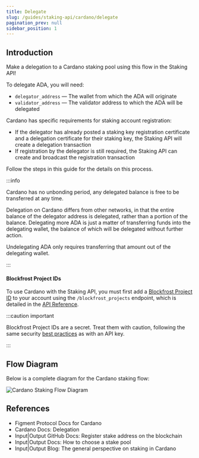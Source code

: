 ```yaml
---
title: Delegate
slug: /guides/staking-api/cardano/delegate
pagination_prev: null
sidebar_position: 1
---
```



## Introduction

Make a delegation to a Cardano staking pool using this flow in the Staking API!

To delegate ADA, you will need:

- `delegator_address` &mdash; The wallet from which the ADA will originate
- `validator_address` &mdash; The validator address to which the ADA will be delegated

Cardano has specific requirements for staking account registration:

- If the delegator has already posted a staking key registration certificate and a delegation certificate for their staking key, the Staking API will create a delegation transaction
- If registration by the delegator is still required, the Staking API can create and broadcast the registration transaction

Follow the steps in this guide for the details on this process.

:::info

Cardano has no unbonding period, any delegated balance is free to be transferred at any time.

Delegation on Cardano differs from other networks, in that the entire balance of the delegator address is delegated, rather than a portion of the balance. Delegating more ADA is just a matter of transferring funds into the delegating wallet, the balance of which will be delegated without further action.

Undelegating ADA only requires transferring that amount out of the delegating wallet.

:::

#### Blockfrost Project IDs

To use Cardano with the Staking API, you must first add a [Blockfrost Project ID](https://blockfrost.dev/docs/overview/getting-started#creating-first-project) to your account using the `/blockfrost_projects` endpoint, which is detailed in the [API Reference](https://docs.figment.io/api-reference/staking-api/cardano#post%20/api/v1/blockfrost_projects).

:::caution important

Blockfrost Project IDs are a secret. Treat them with caution, following the same security [best practices](https://docs.figment.io/guides/manage-and-secure-api-keys#api-key-best-practices) as with an API key.

:::

## Flow Diagram

Below is a complete diagram for the Cardano staking flow:

<img src={img1} alt="Cardano Staking Flow Diagram" className="inline-image" />

## References

- <Link to="https://www.figment.io/protocols/cardano">
    Figment Protocol Docs for Cardano
  </Link>
- <Link to="https://docs.cardano.org/learn/delegation">
    Cardano Docs: Delegation
  </Link>
- <Link to="https://github.com/input-output-hk/cardano-node/blob/master/doc/stake-pool-operations/5_register_key.md">
    Input|Output GitHub Docs: Register stake address on the blockchain
  </Link>
- <Link to="https://iohk.zendesk.com/hc/en-us/articles/900002174303-How-to-choose-a-stake-pool">
    Input|Output Docs: How to choose a stake pool
  </Link>
- <Link to="https://iohk.io/en/blog/posts/2020/11/13/the-general-perspective-on-staking-in-cardano/">
    Input|Output Blog: The general perspective on staking in Cardano
  </Link>
